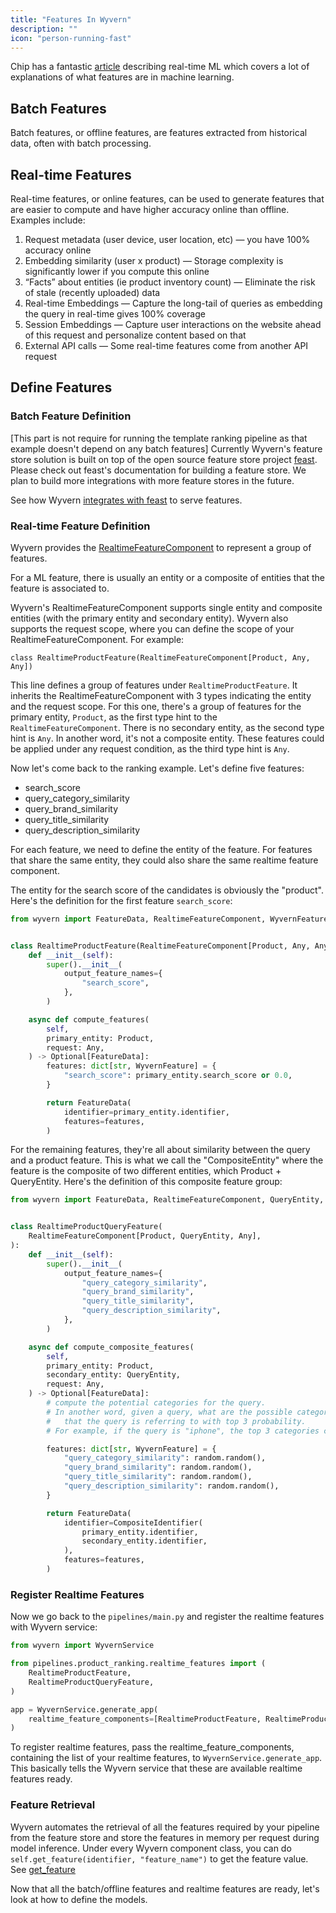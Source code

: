 ```yaml
---
title: "Features In Wyvern"
description: ""
icon: "person-running-fast"
---
```


Chip has a fantastic [article](https://huyenchip.com/2022/01/02/real-time-machine-learning-challenges-and-solutions.html) describing real-time ML which covers a lot of explanations of what features are in machine learning.

## Batch Features

Batch features, or offline features, are features extracted from historical data, often with batch processing.

## Real-time Features

Real-time features, or online features, can be used to generate features that are easier to compute and have higher accuracy online than offline. Examples include:

1. Request metadata (user device, user location, etc) — you have 100% accuracy online
2. Embedding similarity (user x product) — Storage complexity is significantly lower if you compute this online
3. “Facts” about entities (ie product inventory count) — Eliminate the risk of stale (recently uploaded) data
4. Real-time Embeddings — Capture the long-tail of queries as embedding the query in real-time gives 100% coverage
5. Session Embeddings — Capture user interactions on the website ahead of this request and personalize content based on that
6. External API calls — Some real-time features come from another API request

## Define Features

### Batch Feature Definition

[This part is not require for running the template ranking pipeline as that example doesn't depend on any batch features]
Currently Wyvern's feature store solution is built on top of the open source feature store project [feast](https://feast.dev/). Please check out feast's documentation for building a feature store. We plan to build more integrations with more feature stores in the future.

See how Wyvern [integrates with feast](/feature_serving) to serve features.

### Real-time Feature Definition

Wyvern provides the [RealtimeFeatureComponent](https://docs.wyvern.ai/sdk_ref#realtimefeaturecomponent-objects) to represent a group of features.

For a ML feature, there is usually an entity or a composite of entities that the feature is associated to.

Wyvern's RealtimeFeatureComponent supports single entity and composite entities (with the primary entity and secondary entity). Wyvern also supports the request scope, where you can define the scope of your RealtimeFeatureComponent. For example:

```
class RealtimeProductFeature(RealtimeFeatureComponent[Product, Any, Any])
```

This line defines a group of features under `RealtimeProductFeature`. It inherits the RealtimeFeatureComponent with 3 types indicating the entity and the request scope. For this one, there's a group of features for the primary entity, `Product`, as the first type hint to the `RealtimeFeatureComponent`. There is no secondary entity, as the second type hint is `Any`. In another word, it's not a composite entity. These features could be applied under any request condition, as the third type hint is `Any`.

Now let's come back to the ranking example. Let's define five features:

- search_score
- query_category_similarity
- query_brand_similarity
- query_title_similarity
- query_description_similarity

For each feature, we need to define the entity of the feature. For features that share the same entity, they could also share the same realtime feature component.

The entity for the search score of the candidates is obviously the "product". Here's the definition for the first feature `search_score`:

```python pipelines/product_ranking/realtime_features.py
from wyvern import FeatureData, RealtimeFeatureComponent, WyvernFeature


class RealtimeProductFeature(RealtimeFeatureComponent[Product, Any, Any]):
    def __init__(self):
        super().__init__(
            output_feature_names={
                "search_score",
            },
        )

    async def compute_features(
        self,
        primary_entity: Product,
        request: Any,
    ) -> Optional[FeatureData]:
        features: dict[str, WyvernFeature] = {
            "search_score": primary_entity.search_score or 0.0,
        }

        return FeatureData(
            identifier=primary_entity.identifier,
            features=features,
        )
```

For the remaining features, they're all about similarity between the query and a product feature. This is what we call the "CompositeEntity" where the feature is the composite of two different entities, which Product + QueryEntity. Here's the definition of this composite feature group:

```python pipelines/product_ranking/realtime_features.py
from wyvern import FeatureData, RealtimeFeatureComponent, QueryEntity, WyvernFeature


class RealtimeProductQueryFeature(
    RealtimeFeatureComponent[Product, QueryEntity, Any],
):
    def __init__(self):
        super().__init__(
            output_feature_names={
                "query_category_similarity",
                "query_brand_similarity",
                "query_title_similarity",
                "query_description_similarity",
            },
        )

    async def compute_composite_features(
        self,
        primary_entity: Product,
        secondary_entity: QueryEntity,
        request: Any,
    ) -> Optional[FeatureData]:
        # compute the potential categories for the query.
        # In another word, given a query, what are the possible categories
        #   that the query is referring to with top 3 probability.
        # For example, if the query is "iphone", the top 3 categories could be "iphone", "iphone case", "iphone charger"

        features: dict[str, WyvernFeature] = {
            "query_category_similarity": random.random(),
            "query_brand_similarity": random.random(),
            "query_title_similarity": random.random(),
            "query_description_similarity": random.random(),
        }

        return FeatureData(
            identifier=CompositeIdentifier(
                primary_entity.identifier,
                secondary_entity.identifier,
            ),
            features=features,
        )
```

### Register Realtime Features

Now we go back to the `pipelines/main.py` and register the realtime features with Wyvern service:

```python pipelines/main.py
from wyvern import WyvernService

from pipelines.product_ranking.realtime_features import (
    RealtimeProductFeature,
    RealtimeProductQueryFeature,
)

app = WyvernService.generate_app(
    realtime_feature_components=[RealtimeProductFeature, RealtimeProductQueryFeature],
)
```

To register realtime features, pass the realtime_feature_components, containing the list of your realtime features, to `WyvernService.generate_app`. This basically tells the Wyvern service that these are available realtime features ready.

### Feature Retrieval

Wyvern automates the retrieval of all the features required by your pipeline from the feature store and store the features in memory per request during model inference. Under every Wyvern component class, you can do `self.get_feature(identifier, "feature_name")` to get the feature value. See [get_feature](https://docs.wyvern.ai/sdk_ref#get-feature)

Now that all the batch/offline features and realtime features are ready, let's look at how to define the models.
